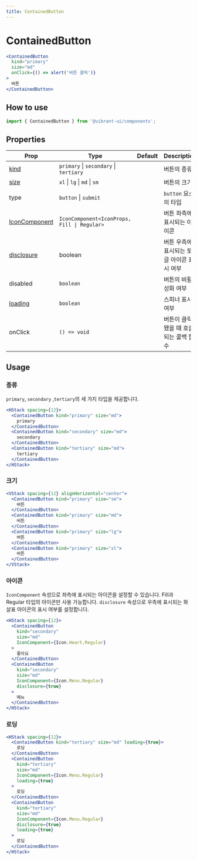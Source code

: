 ```yaml
---
title: ContainedButton
---
```


# ContainedButton

```jsx live
<ContainedButton
  kind="primary"
  size="md"
  onClick={() => alert('버튼 클릭')}
>
  버튼
</ContainedButton>
```

## How to use

```jsx
import { ContainedButton } from '@vibrant-ui/components';
```

## Properties

| Prop                     | Type                                        | Default | Description                                |
| ------------------------ | ------------------------------------------- | ------- | ------------------------------------------ |
| [kind](#종류)            | `primary` \| `secondary` \| `tertiary`      |         | 버튼의 종류                                |
| [size](#크기)            | `xl` \| `lg` \| `md` \| `sm`                |         | 버튼의 크기                                |
| type                     | `button` \| `submit `                       |         | `button` 요소의 타입                       |
| [IconComponent](#아이콘) | `IconComponent<IconProps, Fill \| Regular>` |         | 버튼 좌측에 표시되는 아이콘                |
| [disclosure](#아이콘)    | boolean                                     |         | 버튼 우측에 표시되는 토글 아이콘 표시 여부 |
| disabled                 | `boolean`                                   |         | 버튼의 비활성화 여부                       |
| [loading](#로딩)         | `boolean`                                   |         | 스피너 표시 여부                           |
| onClick                  | `() => void`                                |         | 버튼이 클릭됐을 때 호출되는 콜백 함수      |

## Usage

### 종류

`primary`, `secondary` ,`tertiary`의 세 가지 타입을 제공합니다.

```jsx live
<HStack spacing={12}>
  <ContainedButton kind="primary" size="md">
    primary
  </ContainedButton>
  <ContainedButton kind="secondary" size="md">
    secondary
  </ContainedButton>
  <ContainedButton kind="tertiary" size="md">
    tertiary
  </ContainedButton>
</HStack>
```

### 크기

```jsx live
<VStack spacing={12} alignHorizontal="center">
  <ContainedButton kind="primary" size="sm">
    버튼
  </ContainedButton>
  <ContainedButton kind="primary" size="md">
    버튼
  </ContainedButton>
  <ContainedButton kind="primary" size="lg">
    버튼
  </ContainedButton>
  <ContainedButton kind="primary" size="xl">
    버튼
  </ContainedButton>
</VStack>
```

### 아이콘

`IconComponent` 속성으로 좌측에 표시되는 아이콘을 설정할 수 있습니다. Fill과 Regular 타입의 아이콘만 사용 가능합니다.
`disclosure` 속성으로 우측에 표시되는 화살표 아이콘의 표시 여부를 설정합니다.

```jsx live
<HStack spacing={12}>
  <ContainedButton
    kind="secondary"
    size="md"
    IconComponent={Icon.Heart.Regular}
  >
    좋아요
  </ContainedButton>
  <ContainedButton
    kind="secondary"
    size="md"
    IconComponent={Icon.Menu.Regular}
    disclosure={true}
  >
    메뉴
  </ContainedButton>
</HStack>
```

### 로딩

```jsx live
<HStack spacing={12}>
  <ContainedButton kind="tertiary" size="md" loading={true}>
    로딩
  </ContainedButton>
  <ContainedButton
    kind="tertiary"
    size="md"
    IconComponent={Icon.Menu.Regular}
    loading={true}
  >
    로딩
  </ContainedButton>
  <ContainedButton
    kind="tertiary"
    size="md"
    IconComponent={Icon.Menu.Regular}
    disclosure={true}
    loading={true}
  >
    로딩
  </ContainedButton>
</HStack>
```
